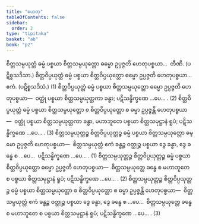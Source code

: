 ```yaml
---
title: "ဟေတု"
tableOfContents: false
sidebar:
  order: 2
type: "tipitaka"
basket: "ab"
book: "p2"
---
```



<DynamicBreadcrumb />

<Division number="154" book="p2" e="ch" v="38" p="142">

<Paragraph number="2692" book="p2">
စိတ္တသမ္ပယုတ္တံ ဓမ္မံ ပစ္စယာ စိတ္တသမ္ပယုတ္တော ဓမ္မော ဥပ္ပဇ္ဇတိ ဟေတုပစ္စယာ…  တီဏိ. (ပဋိစ္စသဒိသာ.)
</Paragraph>

<Paragraph number="2693" book="p2">
စိတ္တဝိပ္ပယုတ္တံ ဓမ္မံ ပစ္စယာ စိတ္တဝိပ္ပယုတ္တော ဓမ္မော ဥပ္ပဇ္ဇတိ ဟေတုပစ္စယာ…  ဧကံ. (ပဋိစ္စသဒိသံ.) (1)
</Paragraph>

<Paragraph number="2694" book="p2">
စိတ္တဝိပ္ပယုတ္တံ ဓမ္မံ ပစ္စယာ စိတ္တသမ္ပယုတ္တော ဓမ္မော ဥပ္ပဇ္ဇတိ ဟေတုပစ္စယာ—  ဝတ္ထုံ ပစ္စယာ စိတ္တသမ္ပယုတ္တကာ ခန္ဓာ; ပဋိသန္ဓိက္ခဏေ …ပေ… . (2)
</Paragraph>

<Paragraph number="2695" book="p2">
စိတ္တဝိပ္ပယုတ္တံ ဓမ္မံ ပစ္စယာ စိတ္တသမ္ပယုတ္တော စ စိတ္တဝိပ္ပယုတ္တော စ ဓမ္မာ ဥပ္ပဇ္ဇန္တိ ဟေတုပစ္စယာ—  ဝတ္ထုံ ပစ္စယာ စိတ္တသမ္ပယုတ္တကာ ခန္ဓာ, မဟာဘူတေ ပစ္စယာ စိတ္တသမုဋ္ဌာနံ ရူပံ; ပဋိသန္ဓိက္ခဏေ …ပေ… . (3)
</Paragraph>

</Division>
<Division number="155" book="p2" e="ch" v="38" p="143">

<Paragraph number="2696" book="p2">
စိတ္တသမ္ပယုတ္တဉ္စ စိတ္တဝိပ္ပယုတ္တဉ္စ ဓမ္မံ ပစ္စယာ စိတ္တသမ္ပယုတ္တော ဓမ္မော ဥပ္ပဇ္ဇတိ ဟေတုပစ္စယာ—  စိတ္တသမ္ပယုတ္တံ ဧကံ ခန္ဓဉ္စ ဝတ္ထုဉ္စ ပစ္စယာ ဒွေ ခန္ဓာ, ဒွေ ခန္ဓေ စ …ပေ…  ပဋိသန္ဓိက္ခဏေ …ပေ… . (1)
</Paragraph>

<Paragraph number="2697" book="p2">
စိတ္တသမ္ပယုတ္တဉ္စ စိတ္တဝိပ္ပယုတ္တဉ္စ ဓမ္မံ ပစ္စယာ စိတ္တဝိပ္ပယုတ္တော ဓမ္မော ဥပ္ပဇ္ဇတိ ဟေတုပစ္စယာ—  စိတ္တသမ္ပယုတ္တေ ခန္ဓေ စ မဟာဘူတေ စ ပစ္စယာ စိတ္တသမုဋ္ဌာနံ ရူပံ; ပဋိသန္ဓိက္ခဏေ …ပေ… . (2)
</Paragraph>

<Paragraph number="2698" book="p2">
စိတ္တသမ္ပယုတ္တဉ္စ စိတ္တဝိပ္ပယုတ္တဉ္စ ဓမ္မံ ပစ္စယာ စိတ္တသမ္ပယုတ္တော စ စိတ္တဝိပ္ပယုတ္တော စ ဓမ္မာ ဥပ္ပဇ္ဇန္တိ ဟေတုပစ္စယာ—  စိတ္တသမ္ပယုတ္တံ ဧကံ ခန္ဓဉ္စ ဝတ္ထုဉ္စ ပစ္စယာ ဒွေ ခန္ဓာ, ဒွေ ခန္ဓေ စ …ပေ…  စိတ္တသမ္ပယုတ္တေ ခန္ဓေ စ မဟာဘူတေ စ ပစ္စယာ စိတ္တသမုဋ္ဌာနံ ရူပံ; ပဋိသန္ဓိက္ခဏေ …ပေ… . (3)
</Paragraph>
</Division>